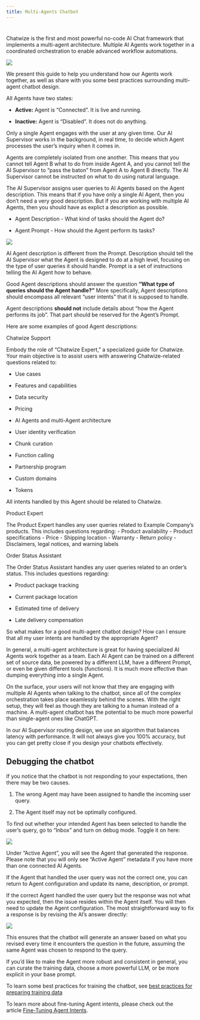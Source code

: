 ```yaml
---
title: Multi-Agents Chatbot
---
```


#

Chatwize is the first and most powerful no-code AI Chat framework that implements a multi-agent architecture. Multiple AI Agents work together in a coordinated orchestration to enable advanced workflow automations.

<Frame>
  <img src="/images/12312.png" />
</Frame>

We present this guide to help you understand how our Agents work together, as well as share with you some best practices surrounding multi-agent chatbot design.

All Agents have two states:

* **Active:** Agent is “Connected”. It is live and running.

* **Inactive:** Agent is “Disabled”. It does not do anything.

Only a single Agent engages with the user at any given time. Our AI Supervisor works in the background, in real time, to decide which Agent processes the user’s inquiry when it comes in.

Agents are completely isolated from one another. This means that you cannot tell Agent B what to do from inside Agent A, and you cannot tell the AI Supervisor to “pass the baton” from Agent A to Agent B directly. The AI Supervisor cannot be instructed on what to do using natural language.

The AI Supervisor assigns user queries to AI Agents based on the Agent description. This means that if you have only a single AI Agent, then you don’t need a very good description. But if you are working with multiple AI Agents, then you should have as explict a description as possible.

* Agent Description - What kind of tasks should the Agent do?

* Agent Prompt - How should the Agent perform its tasks?

<Frame>
  <img src="/images/213213.png" />
</Frame>


AI Agent description is different from the Prompt. Description should tell the AI Supervisor what the Agent is designed to do at a high level, focusing on the type of user queries it should handle. Prompt is a set of instructions telling the AI Agent how to behave.

Good Agent descriptions should answer the question **“What type of queries should the Agent handle?”** More specifically, Agent descriptions should encompass all relevant “user intents” that it is supposed to handle.

Agent descriptions **should not** include details about “how the Agent performs its job”. That part should be reserved for the Agent’s Prompt.

Here are some examples of good Agent descriptions:

Chatwize Support

Embody the role of “Chatwize Expert,” a specialized guide for Chatwize. Your main objective is to assist users with answering Chatwize-related questions related to:

* Use cases

* Features and capabilities

* Data security

* Pricing

* AI Agents and multi-Agent architecture

* User identity verification

* Chunk curation

* Function calling

* Partnership program

* Custom domains

* Tokens

All intents handled by this Agent should be related to Chatwize.

Product Expert

The Product Expert handles any user queries related to Example Company’s products. This includes questions regarding: - Product availability - Product specifications - Price - Shipping location - Warranty - Return policy - Disclaimers, legal notices, and warning labels

Order Status Assistant

The Order Status Assistant handles any user queries related to an order’s status. This includes questions regarding:

* Product package tracking

* Current package location

* Estimated time of delivery

* Late delivery compensation

So what makes for a good multi-agent chatbot design? How can I ensure that all my user intents are handled by the appropriate Agent?

In general, a multi-agent architecture is great for having specialized AI Agents work together as a team. Each AI Agent can be trained on a different set of source data, be powered by a different LLM, have a different Prompt, or even be given different tools (functions). It is much more effective than dumping everything into a single Agent.

On the surface, your users will not know that they are engaging with multiple AI Agents when talking to the chatbot, since all of the complex orchestration takes place seamlessly behind the scenes. With the right setup, they will feel as though they are talking to a human instead of a machine. A multi-agent chatbot has the potential to be much more powerful than single-agent ones like ChatGPT.

In our AI Supervisor routing design, we use an algorithm that balances latency with performance. It will not always give you 100% accuracy, but you can get pretty close if you design your chatbots effectively.

[​](https://guide-chatwize.com/multi-agents-chatbot#debugging-the-chatbot)
Debugging the chatbot
---------------------

If you notice that the chatbot is not responding to your expectations, then there may be two causes.

1. The wrong Agent may have been assigned to handle the incoming user query.

2. The Agent itself may not be optimally configured.

To find out whether your intended Agent has been selected to handle the user’s query, go to “Inbox” and turn on debug mode. Toggle it on here:

![](https://mintlify.s3.us-west-1.amazonaws.com/paladinmaxinc/images/multi-agents-chatbot-6.png)

Under “Active Agent”, you will see the Agent that generated the response. Please note that you will only see “Active Agent” metadata if you have more than one connected AI Agents.

If the Agent that handled the user query was not the correct one, you can return to Agent configuration and update its name, description, or prompt.

If the correct Agent handled the user query but the response was not what you expected, then the issue resides within the Agent itself. You will then need to update the Agent configuration. The most straightforward way to fix a response is by revising the AI’s answer directly:


<Frame>
  <img src="/images/321321.png" />
</Frame>

This ensures that the chatbot will generate an answer based on what you revised every time it encounters the question in the future, assuming the same Agent was chosen to respond to the query.

If you’d like to make the Agent more robust and consistent in general, you can curate the training data, choose a more powerful LLM, or be more explicit in your base prompt.

To learn some best practices for training the chatbot, see [best practices for preparing training data](https://guide-chatwize.com/best-practices)

To learn more about fine-tuning Agent intents, please check out the article [Fine-Tuning Agent Intents](https://guide-chatwize.com/fine-tuning-agent-intents).
